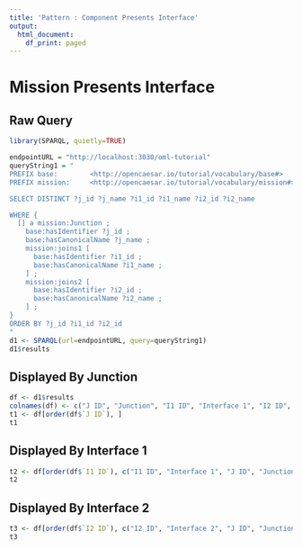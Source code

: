 ```yaml
---
title: 'Pattern : Component Presents Interface'
output:
  html_document:
    df_print: paged
---
```


# Mission Presents Interface

## Raw Query

```r
library(SPARQL, quietly=TRUE)

endpointURL = "http://localhost:3030/oml-tutorial"
queryString1 = "
PREFIX base:        <http://opencaesar.io/tutorial/vocabulary/base#>
PREFIX mission:     <http://opencaesar.io/tutorial/vocabulary/mission#>

SELECT DISTINCT ?j_id ?j_name ?i1_id ?i1_name ?i2_id ?i2_name

WHERE {
  [] a mission:Junction ;
    base:hasIdentifier ?j_id ;
    base:hasCanonicalName ?j_name ;
    mission:joins1 [
      base:hasIdentifier ?i1_id ;
      base:hasCanonicalName ?i1_name ;
    ] ;
    mission:joins2 [
      base:hasIdentifier ?i2_id ;
      base:hasCanonicalName ?i2_name ;
    ] ;
}
ORDER BY ?j_id ?i1_id ?i2_id
"
d1 <- SPARQL(url=endpointURL, query=queryString1)
d1$results
```

## Displayed By Junction

```r
df <- d1$results
colnames(df) <- c("J ID", "Junction", "I1 ID", "Interface 1", "I2 ID", "Interface 2")
t1 <- df[order(df$`J ID`), ]
t1
```

## Displayed By Interface 1

```r
t2 <- df[order(df$`I1 ID`), c("I1 ID", "Interface 1", "J ID", "Junction", "I2 ID", "Interface 2") ]
t2
```

## Displayed By Interface 2

```r
t3 <- df[order(df$`I2 ID`), c("I2 ID", "Interface 2", "J ID", "Junction", "I1 ID", "Interface 1") ]
t3
```
